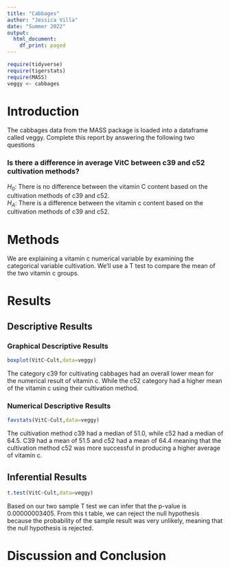 ```yaml
---
title: "Cabbages"
author: "Jessica Villa"
date: "Summer 2022"
output:
  html_document:
    df_print: paged
---
```


```r
require(tidyverse)
require(tigerstats)
require(MASS)
veggy <- cabbages
```

# Introduction

<!--In this section you explain what you are trying to show.  Where did the data come from?  What is the research or other question you are trying to answer?!-->
 The cabbages data from the MASS package is loaded into a dataframe called veggy. Complete this report by answering the following two questions  
 
### Is there a difference in average VitC between c39 and c52 cultivation methods?  
$H_0$: There is no difference between the vitamin C content based on the cultivation methods of c39 and c52.  
$H_A$: There is a difference between the vitamin c content based on the cultivation methods of c39 and c52.

# Methods

<!--Decide on your methods:  use "variable analysis" or other appropriate descriptors.  Make sure to choose at least one graphical method and at least one numerical method.!-->
We are explaining a vitamin c numerical variable by examining the categorical variable cultivation. We'll use a T test to compare the mean of the two vitamin c groups.  

# Results

<!--Divide this section into two sub-sections:  One for your descriptive  results and one for your inferential results.!-->

## Descriptive Results

### Graphical Descriptive Results
```r
boxplot(VitC~Cult,data=veggy)
```

The category c39 for cultivating cabbages had an overall lower mean for the numerical result of vitamin c. While the c52 category had a higher mean of the vitamin c using their cultivation method.  

<!--Graphical results here.  Make sure to show your code.  Provide appropriate labels for axes, giving units if possible, and provide a good title for the graph, too.  Use the graphical results to describe the patterns if any that exist in the data as focused toward the research question!-->

### Numerical Descriptive Results
```r
favstats(VitC~Cult,data=veggy)
```
<!--Numerical results go here. Use the numerical results to describe the patterns if any that exist in the data as focused toward the research question!-->
The cultivation method c39 had a median of 51.0, while c52 had a median of 64.5. C39 had a mean of 51.5 and c52 had a mean of 64.4 meaning that the cultivation method c52 was more successful in producing a higher average of vitamin c. 

## Inferential Results

<!--State hypothesis clearly.  Make sure your discussion of the inferential test covers all the aspects that the test output produces, such as test statistic, p-value etc.  Make a decision about the null hypothesis, explain the assumptions on which the selected test/procedure was based, and why the chosen procedure satisfys the assumptions and is appropriate to answer the research question!-->

```r
t.test(VitC~Cult,data=veggy)
```
Based on our two sample T test we can infer that the p-value is 0.00000003405. From this t table, we can reject the null hypothesis because the probability of the sample result was very unlikely, meaning that the null hypothesis is rejected. 

# Discussion and Conclusion

<!--Discussion and conclusion here.  If you found a relationship be sure to consider whether the relationship occurs because one of the variavbles causes the other, or whether they perhasps are related for some other reason.  Watch the chapter 6 videos from the GeorgeTown videos collection.!-->
